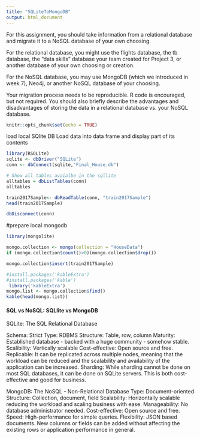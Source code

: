 ```yaml
---
title: "SQLiteToMongoDB"
output: html_document
---
```


For this assignment, you should take information from a relational database and migrate it to a NoSQL database of your own choosing.

For the relational database, you might use the flights database, the tb database, the “data skills” database your team created for Project 3, or another database of your own choosing or creation.

For the NoSQL database, you may use MongoDB (which we introduced in week 7), Neo4j, or another NoSQL database of your choosing.

Your migration process needs to be reproducible. R code is encouraged, but not required. You should also briefly describe the advantages and disadvantages of storing the data in a relational database vs. your NoSQL database.


```r
knitr::opts_chunk$set(echo = TRUE)
```

load local SQlite DB 
Load data into data frame and display part of its contents
 
```r
library(RSQLite)
sqlite <- dbDriver("SQLite")
conn <- dbConnect(sqlite,"Final_House.db")

# Show all tables avaialbe in the sqllite
alltables = dbListTables(conn)
alltables
```
 

```r
train2017Sample<- dbReadTable(conn, "train2017Sample")
head(train2017Sample)

dbDisconnect(conn)
```

#prepare local mongodb

```r

library(mongolite)

```

```r
mongo.collection <- mongo(collection = "HouseData")
if (mongo.collection$count()>0)(mongo.collection$drop())
```



```r
mongo.collection$insert(train2017Sample)
```

```r
#install.packages('kableExtra')
#install.packages('kable')
 library('kableExtra')
mongo.list <- mongo.collection$find() 
kable(head(mongo.list))
```
####  SQL vs NoSQL: SQLlite vs MongoDB

SQLite: The SQL Relational Database

Schema: Strict
Type: RDBMS
Structure: Table, row, column
Maturity: Established database - backed with a huge community - somehow stable.
Scalibility: Vertically scalable
Cost-effective: Open source and free.
Replicable: It can be replicated across multiple nodes, meaning that the workload can be reduced and the scalability and availability of the application can be increased.
Sharding: While sharding cannot be done on most SQL databases, it can be done on SQLite servers. This is both cost-effective and good for business.

MongoDB: The NoSQL - Non-Relational Database
Type: Document-oriented
Structure: Collection, document, field
Scalability: Horizontally scalable reducing the workload and scaling business with ease.
Manageability: No database administrator needed.
Cost-effective: Open source and free.
Speed: High-performance for simple queries.
Flexibility: JSON based documents. New columns or fields can be added without affecting the existing rows or application performance in general.
